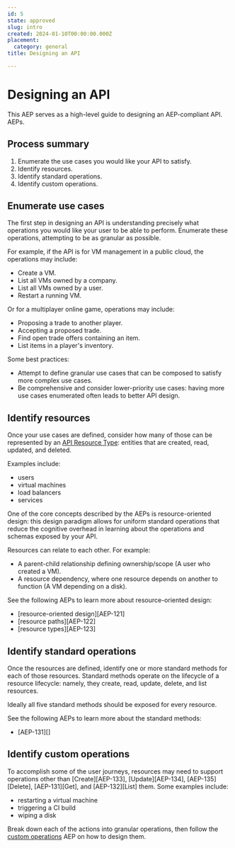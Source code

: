 ```yaml
---
id: 5
state: approved
slug: intro
created: 2024-01-10T00:00:00.000Z
placement:
  category: general
title: Designing an API

--- 
```


# Designing an API

This AEP serves as a high-level guide to designing an AEP-compliant API. AEPs.

## Process summary

1. Enumerate the use cases you would like your API to satisfy.
1. Identify resources.
1. Identify standard operations.
1. Identify custom operations.

## Enumerate use cases

The first step in designing an API is understanding precisely what operations
you would like your user to be able to perform. Enumerate these operations,
attempting to be as granular as possible.

For example, if the API is for VM management in a public cloud, the operations
may include:

- Create a VM.
- List all VMs owned by a company.
- List all VMs owned by a user.
- Restart a running VM.

Or for a multiplayer online game, operations may include:

- Proposing a trade to another player.
- Accepting a proposed trade.
- Find open trade offers containing an item.
- List items in a player's inventory.

Some best practices:

- Attempt to define granular use cases that can be composed to satisfy more
  complex use cases.
- Be comprehensive and consider lower-priority use cases: having more use cases
  enumerated often leads to better API design.

## Identify resources

Once your use cases are defined, consider how many of those can be represented
by an [API Resource Type][]: entities that are created, read, updated, and
deleted.

Examples include:

- users
- virtual machines
- load balancers
- services

One of the core concepts described by the AEPs is resource-oriented design:
this design paradigm allows for uniform standard operations that reduce the
cognitive overhead in learning about the operations and schemas exposed by your
API.

Resources can relate to each other. For example:

- A parent-child relationship defining ownership/scope (A user who created a
  VM).
- A resource dependency, where one resource depends on another to function (A
  VM depending on a disk).

See the following AEPs to learn more about resource-oriented design:

- [resource-oriented design][AEP-121]
- [resource paths][AEP-122]
- [resource types][AEP-123]

## Identify standard operations

Once the resources are defined, identify one or more standard methods for each
of those resources. Standard methods operate on the lifecycle of a resource
lifecycle: namely, they create, read, update, delete, and list resources.

Ideally all five standard methods should be exposed for every resource.

See the following AEPs to learn more about the standard methods:

- [AEP-131][]

## Identify custom operations

To accomplish some of the user journeys, resources may need to support
operations other than [Create][AEP-133], [Update][AEP-134], [AEP-135][Delete],
[AEP-131][Get], and [AEP-132][List] them. Some examples include:

- restarting a virtual machine
- triggering a CI build
- wiping a disk

Break down each of the actions into granular operations, then follow the
[custom operations][] AEP on how to design them.

[API Resource Type]: /3#api-resource-type
[custom operations]: /136
